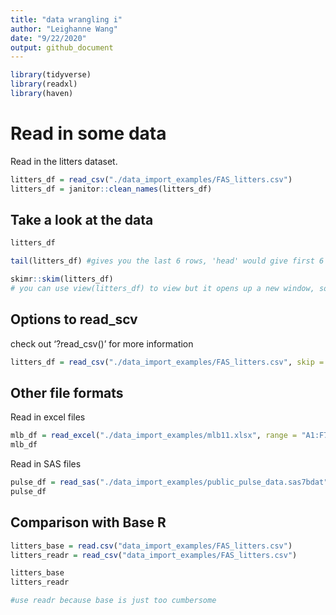 ```yaml
---
title: "data wrangling i"
author: "Leighanne Wang"
date: "9/22/2020"
output: github_document
---
```


```r
library(tidyverse)
library(readxl)
library(haven)
```

# Read in some data

Read in the litters dataset.
```r
litters_df = read_csv("./data_import_examples/FAS_litters.csv")
litters_df = janitor::clean_names(litters_df)
```

## Take a look at the data
```r
litters_df
```

```r
tail(litters_df) #gives you the last 6 rows, 'head' would give first 6
```

```r
skimr::skim(litters_df)
# you can use view(litters_df) to view but it opens up a new window, so try and use in the console only not hte r markdown file
```

## Options to read_scv

check out '?read_csv()' for more information
```r
litters_df = read_csv("./data_import_examples/FAS_litters.csv", skip = 10, col_names = FALSE)
```

## Other file formats

Read in excel files

```r
mlb_df = read_excel("./data_import_examples/mlb11.xlsx", range = "A1:F7")
mlb_df
```

Read in SAS files
```r
pulse_df = read_sas("./data_import_examples/public_pulse_data.sas7bdat")
pulse_df
```

## Comparison with Base R
```r
litters_base = read.csv("data_import_examples/FAS_litters.csv")
litters_readr = read_csv("data_import_examples/FAS_litters.csv")

litters_base
litters_readr

#use readr because base is just too cumbersome 
```


